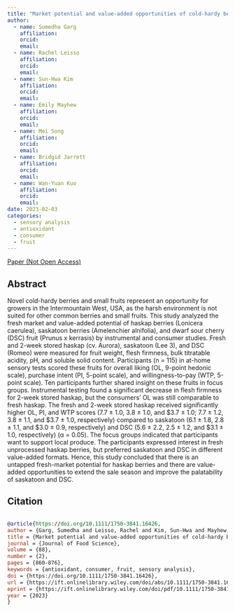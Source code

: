 ---
title: "Market potential and value‐added opportunities of cold‐hardy berries and small fruits in the Intermountain West, USA"
author: 
  - name: Sumedha Garg
    affiliation:
    orcid:
    email:
  - name: Rachel Leisso
    affiliation:
    orcid:
    email:
  - name: Sun‐Hwa Kim
    affiliation:
    orcid:
    email:
  - name: Emily Mayhew
    affiliation:
    orcid:
    email:
  - name: Mei Song
    affiliation:
    orcid:
    email:
  - name: Bridgid Jarrett
    affiliation:
    orcid:
    email:
  - name: Wan‐Yuan Kuo
    affiliation:
    orcid:
    email:
date: 2023-02-03
categories:
  - sensory analysis
  - antioxidant
  - consumer
  - fruit
---

[Paper (Not Open Access)](https://doi.org/10.1111/1750-3841.16426)

## Abstract

Novel cold-hardy berries and small fruits represent an opportunity for growers in the Intermountain West, USA, as the harsh environment is not suited for other common berries and small fruits. This study analyzed the fresh market and value-added potential of haskap berries (Lonicera caerulea), saskatoon berries (Amelenchier alnifolia), and dwarf sour cherry (DSC) fruit (Prunus x kerrasis) by instrumental and consumer studies. Fresh and 2-week stored haskap (cv. Aurora), saskatoon (Lee 3), and DSC (Romeo) were measured for fruit weight, flesh firmness, bulk titratable acidity, pH, and soluble solid content. Participants (n = 115) in at-home sensory tests scored these fruits for overall liking (OL, 9-point hedonic scale), purchase intent (PI, 5-point scale), and willingness-to-pay (WTP, 5-point scale). Ten participants further shared insight on these fruits in focus groups. Instrumental testing found a significant decrease in flesh firmness for 2-week stored haskap, but the consumers’ OL was still comparable to fresh haskap. The fresh and 2-week stored haskap received significantly higher OL, PI, and WTP scores (7.7 ± 1.0, 3.8 ± 1.0, and $3.7 ± 1.0; 7.7 ± 1.2, 3.8 ± 1.1, and $3.7 ± 1.0, respectively) compared to saskatoon (6.1 ± 1.8, 2.8 ± 1.1, and $3.0 ± 0.9, respectively) and DSC (5.6 ± 2.2, 2.5 ± 1.2, and $3.1 ± 1.0, respectively) (α = 0.05). The focus groups indicated that participants want to support local produce. The participants expressed interest in fresh unprocessed haskap berries, but preferred saskatoon and DSC in different value-added formats. Hence, this study concluded that there is an untapped fresh-market potential for haskap berries and there are value-added opportunities to extend the sale season and improve the palatability of saskatoon and DSC.

## Citation
```bibtex

@article{https://doi.org/10.1111/1750-3841.16426,
author = {Garg, Sumedha and Leisso, Rachel and Kim, Sun-Hwa and Mayhew, Emily and Song, Mei and Jarrett, Bridgid and Kuo, Wan-Yuan},
title = {Market potential and value-added opportunities of cold-hardy berries and small fruits in the Intermountain West, USA},
journal = {Journal of Food Science},
volume = {88},
number = {2},
pages = {860-876},
keywords = {antioxidant, consumer, fruit, sensory analysis},
doi = {https://doi.org/10.1111/1750-3841.16426},
url = {https://ift.onlinelibrary.wiley.com/doi/abs/10.1111/1750-3841.16426},
eprint = {https://ift.onlinelibrary.wiley.com/doi/pdf/10.1111/1750-3841.16426}
year = {2023}
}



```